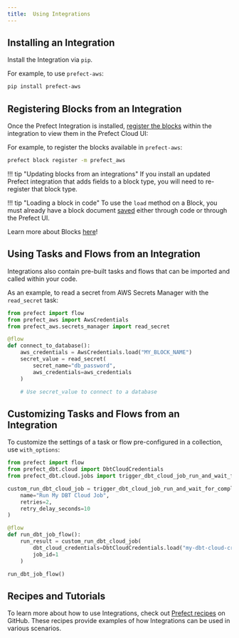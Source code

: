 ```yaml
---
title:  Using Integrations
---
```



## Installing an Integration

Install the Integration via `pip`.

For example, to use `prefect-aws`:

```bash
pip install prefect-aws
```

## Registering Blocks from an Integration

Once the Prefect Integration is installed, [register the blocks](/2.9.0/concepts/blocks/#registering-blocks-for-use-in-the-prefect-ui) within the integration to view them in the Prefect Cloud UI:

For example, to register the blocks available in `prefect-aws`:

```bash
prefect block register -m prefect_aws
```

!!! tip "Updating blocks from an integrations"
    If you install an updated Prefect integration that adds fields to a block type, you will need to re-register that block type.

!!! tip "Loading a block in code"
    To use the `load` method on a Block, you must already have a block document [saved](/2.9.0/concepts/blocks/#saving-blocks) either through code or through the Prefect UI.

Learn more about Blocks [here](/2.9.0/concepts/blocks)!

## Using Tasks and Flows from an Integration

Integrations also contain pre-built tasks and flows that can be imported and called within your code.

As an example, to read a secret from AWS Secrets Manager with the `read_secret` task:

```python
from prefect import flow
from prefect_aws import AwsCredentials
from prefect_aws.secrets_manager import read_secret

@flow
def connect_to_database():
    aws_credentials = AwsCredentials.load("MY_BLOCK_NAME")
    secret_value = read_secret(
        secret_name="db_password",
        aws_credentials=aws_credentials
    )

    # Use secret_value to connect to a database
```

## Customizing Tasks and Flows from an Integration

To customize the settings of a task or flow pre-configured in a collection, use `with_options`:
    
```python
from prefect import flow
from prefect_dbt.cloud import DbtCloudCredentials
from prefect_dbt.cloud.jobs import trigger_dbt_cloud_job_run_and_wait_for_completion

custom_run_dbt_cloud_job = trigger_dbt_cloud_job_run_and_wait_for_completion.with_options(
    name="Run My DBT Cloud Job",
    retries=2,
    retry_delay_seconds=10
)

@flow
def run_dbt_job_flow():
    run_result = custom_run_dbt_cloud_job(
        dbt_cloud_credentials=DbtCloudCredentials.load("my-dbt-cloud-credentials"),
        job_id=1
    )

run_dbt_job_flow()

``` 
## Recipes and Tutorials

To learn more about how to use Integrations, check out [Prefect recipes](https://github.com/PrefectHQ/prefect-recipes#diving-deeper-) on GitHub. These recipes provide examples of how Integrations can be used in various scenarios.
